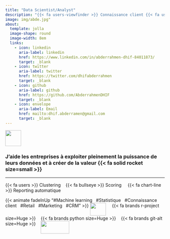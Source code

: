 ```yaml
---
title: "Data Scientist/Analyst"
description: "{{< fa users-viewfinder >}} Connaissance client {{< fa users-viewfinder >}}" 
image: img/abde.jpg"
about: 
  template: jolla
  image-shape: round
  image-width: 8em
  links:
    - icon: linkedin
      aria-label: linkedin
      href: https://www.linkedin.com/in/abderrahmen-dhif-84011873/
      target: _blank
    - icon: twitter
      aria-label: twitter
      href: https://twitter.com/dhifabderrahmen
      target: _blank
    - icon: github
      aria-label: github
      href: https://github.com/AbderrahmenDHIF
      target: _blank
    - icon: envelope
      aria-label: Email
      href: mailto:dhif.abderramen@gmail.com
      target: _blank
---
```


![](img/logo.png){width=50px height=50px style="align:center;" fig-alt="abderrahmen dhif logo"}

::: {.animate__animated .animate__fadeInUp}
### J'aide les entreprises à exploiter pleinement la puissance de leurs données et à créer de la valeur {{< fa solid rocket size=small >}}  


***

 {{< fa users >}} Clustering&nbsp;&nbsp;&nbsp;     {{< fa bullseye >}} Scoring &nbsp;&nbsp;&nbsp;   {{< fa chart-line >}} Reporting automatique&nbsp;&nbsp;&nbsp;  

{{< animate fadeInUp "#Machine learning&nbsp;&nbsp;&nbsp;#Statistique&nbsp;&nbsp;&nbsp;#Connaissance client&nbsp;&nbsp;&nbsp;#Retail&nbsp;&nbsp;&nbsp;#Marketing&nbsp;&nbsp;&nbsp;#CRM" >}}
![](img/sql-dark.png){width=50px height=40px style="vertical-align:top" fig-alt="sql logo"} &nbsp;&nbsp;&nbsp;
{{< fa brands r-project size=Huge >}} &nbsp;&nbsp;&nbsp;{{< fa brands python size=Huge >}}&nbsp;&nbsp;&nbsp; {{< fa brands git-alt size=Huge >}}&nbsp;&nbsp;&nbsp; ![](img/DSS2-dark.png){width=90px height=40px style="vertical-align:top" fig-alt="Dataiku logo"} 

:::



